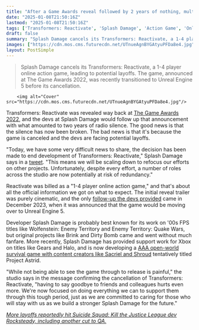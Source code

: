 ```yaml
---
title: "After a Game Awards reveal followed by 2 years of nothing, multiplayer Transformers game canceled as devs focus on 'other projects' like an open-world survival game"
date: "2025-01-08T21:50:16Z"
lastmod: "2025-01-08T21:50:16Z"
tags: ['Transformers: Reactivate', 'Splash Damage', 'Action Game', 'Online Multiplayer', 'Cancelled Game', 'Unreal Engine 5']
draft: false
summary: "Splash Damage cancels its Transformers: Reactivate, a 1-4 player online action game, leading to potential layoffs. The game, announced at The Game Awards 2022,  was recently transitioned to Unreal Engine 5 before its cancellation."
images: ["https://cdn.mos.cms.futurecdn.net/UTnueAgnBYGAtyuPFDa8e4.jpg"]
layout: PostSimple
---
```

> Splash Damage cancels its Transformers: Reactivate, a 1-4 player online action game, leading to potential layoffs. The game, announced at The Game Awards 2022,  was recently transitioned to Unreal Engine 5 before its cancellation.


        <img alt="Cover" src="https://cdn.mos.cms.futurecdn.net/UTnueAgnBYGAtyuPFDa8e4.jpg"/>
        
Transformers: Reactivate was revealed way back at [The Game Awards 2022](https://www.gamesradar.com/everything-announced-at-the-game-awards-2022/), and the devs at Splash Damage would follow up that announcement with what amounted to two years of radio silence. The good news is that the silence has now been broken. The bad news is that it's because the game is canceled and the devs are facing potential layoffs.

"Today, we have some very difficult news to share, the decision has been made to end development of Transformers: Reactivate," Splash Damage says in a [tweet](https://x.com/splashdamage/status/1877020458454749485). "This means we will be scaling down to refocus our efforts on other projects. Unfortunately, despite every effort, a number of roles across the studio are now potentially at risk of redundancy."

Reactivate was billed as a "1-4 player online action game," and that's about all the official information we got on what to expect. The initial reveal trailer was purely cinematic, and the only [follow-up the devs provided](https://x.com/PlayTFR/status/1732437280944505315) came in December 2023, when it was announced that the game would be moving over to Unreal Engine 5.

Developer Splash Damage is probably best known for its work on '00s FPS titles like Wolfenstein: Enemy Territory and Enemy Territory: Quake Wars, but original projects like Brink and Dirty Bomb came and went without much fanfare. More recently, Splash Damage has provided support work for Xbox on titles like Gears and Halo, and is now developing a [AAA open-world survival game with content creators like Sacriel and Shroud](https://www.gamesradar.com/shroud-survival-game/) tentatively titled Project Astrid.

"While not being able to see the game through to release is painful," the studio says in the message confirming the cancellation of Transformers: Reactivate, "having to say goodbye to friends and colleagues hurts even more. We're now focused on doing everything we can to support them through this tough period, just as we are committed to caring for those who will stay with us as we build a stronger Splash Damage for the future."

[<em>More layoffs reportedly hit Suicide Squad: Kill the Justice League dev Rocksteady, including another cut to QA.</em>](https://www.gamesradar.com/games/action-rpg/more-layoffs-reportedly-hit-suicide-squad-kill-the-justice-league-dev-rocksteady-including-another-cut-to-qa/)
        
